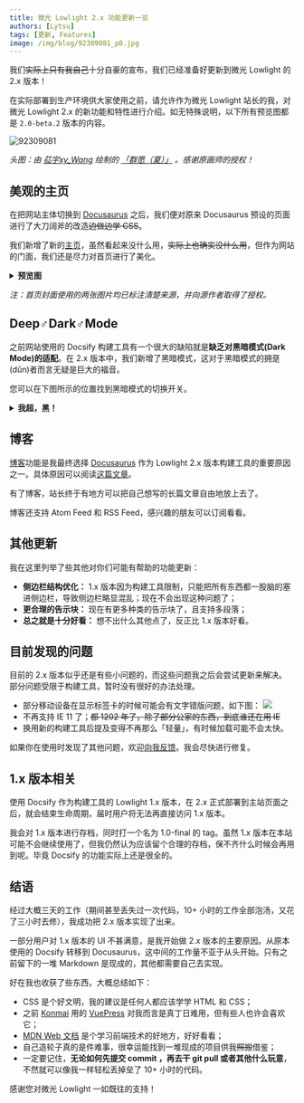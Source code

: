```yaml
---
title: 微光 Lowlight 2.x 功能更新一览
authors: [Lytsu]
tags: [更新, Features]
image: /img/blog/92309081_p0.jpg
---
```



我们~~实际上只有我自己~~十分自豪的宣布，我们已经准备好更新到微光 Lowlight 的 2.x 版本！

在实际部署到生产环境供大家使用之前，请允许作为微光 Lowlight 站长的我，对微光 Lowlight 2.x 的新功能和特性进行介绍。如无特殊说明，以下所有预览图都是  `2.0-beta.2` 版本的内容。

![92309081](/img/blog/92309081_p0.jpg)

<!--truncate-->

*头图：由 [苮宇xy_Wang](https://www.pixiv.net/users/30486172) 绘制的 [「群愿（夏）」](https://www.pixiv.net/artworks/92309081) 。感谢原画师的授权！*

## 美观的主页

在把网站主体切换到 [Docusaurus](https://docusaurus.io/zh-CN/) 之后，我们便对原来 Docusaurus 预设的页面进行了大刀阔斧的改造~~边做边学 CSS~~。

我们新增了新的[主页](/)，虽然看起来没什么用，~~实际上也确实没什么用~~，但作为网站的门面，我们还是尽力对首页进行了美化。

<details>
<summary><b>预览图</b></summary>

<Tabs>
<TabItem value="desktop" label="🖥️桌面端" default>

🌞：![](https://i.loli.net/2021/10/28/UjuCcXDtKTGaMEA.jpg)

🌜：![](https://i.loli.net/2021/10/28/mEf3F79BjN6QDhs.jpg)

</TabItem>
<TabItem value="mobile" label="📱移动端">

**长图警告！（真的很长！）**

<details>
<summary><b>执意打开看看</b></summary>

🌞：![](https://i.loli.net/2021/10/28/brzMIO5QS9tcCan.jpg)
🌜：![](https://i.loli.net/2021/10/28/v5EeMiwQkmjLgYS.jpg)

</details>

</TabItem>
</Tabs>

</details>

*注：首页封面使用的两张图片均已标注清楚来源，并向源作者取得了授权。*

## Deep♂Dark♂Mode

之前网站使用的 Docsify 构建工具有一个很大的缺陷就是**缺乏对黑暗模式(Dark Mode)的适配**。在 2.x 版本中，我们新增了黑暗模式，这对于黑暗模式的拥趸(dŭn)者而言无疑是巨大的福音。

您可以在下图所示的位置找到黑暗模式的切换开关。

<details>
<summary><b>我超，黑！</b></summary>

<Tabs>
<TabItem value="desktop" label="🖥️桌面端" default>

![](https://i.loli.net/2021/10/28/v3lFGZj5mszaVHP.png)

</TabItem>
<TabItem value="mobile" label="📱移动端">

![](https://i.loli.net/2021/10/28/2ahgrDZjFO7P4SN.jpg)

</TabItem>
</Tabs>

</details>

## 博客

[博客](/blog)功能是我最终选择 [Docusaurus](https://docusaurus.io/zh-CN/) 作为 Lowlight 2.x 版本构建工具的重要原因之一。具体原因可以阅读[这篇文章](blog/2021/10/26/hello)。

有了博客，站长终于有地方可以把自己想写的长篇文章自由地放上去了。

博客还支持 Atom Feed 和 RSS Feed，感兴趣的朋友可以订阅看看。

## 其他更新

我在这里列举了些其他对你们可能有帮助的功能更新：

- **侧边栏结构优化：** 1.x 版本因为构建工具限制，只能把所有东西都一股脑的塞进侧边栏，导致侧边栏略显混乱；现在不会出现这种问题了；
- **更合理的告示块：** 现在有更多种类的告示块了，且支持多段落；
- **总之就是十分好看：** 想不出什么其他点了，反正比 1.x 版本好看。

## 目前发现的问题

目前的 2.x 版本似乎还是有些小问题的，而这些问题我之后会尝试更新来解决。部分问题受限于构建工具，暂时没有很好的办法处理。

- 部分移动设备在显示标签卡的时候可能会有文字错版问题，如下图： ![](https://i.loli.net/2021/10/28/OjtBlMNTRpEQu2I.png)
- 不再支持 IE 11 了；~~都 1202 年了，除了部分公家的东西，到底谁还在用 IE~~
- 换用新的构建工具后提及变得不再那么「轻量」，有时候加载可能不会太快。

如果你在使用时发现了其他问题，欢迎[向我反馈](/info/about#联系方式)。我会尽快进行修复。

## 1.x 版本相关

使用 Docsify 作为构建工具的 Lowlight 1.x 版本，在 2.x 正式部署到主站页面之后，就会结束生命周期，届时用户将无法再直接访问 1.x 版本。

我会对 1.x 版本进行存档，同时打一个名为 1.0-final 的 tag。虽然 1.x 版本在本站可能不会继续使用了，但我仍然认为应该留个合理的存档，保不齐什么时候会再用到呢。毕竟 Docsify 的功能实际上还是很全的。

## 结语

经过大概三天的工作（期间甚至丢失过一次代码，10+ 小时的工作全部泡汤，又花了三小时去修），我成功把 2.x 版本实现了出来。

一部分用户对 1.x 版本的 UI 不甚满意，是我开始做 2.x 版本的主要原因。从原本使用的 Docsify 转移到 Docusaurus，这中间的工作量不亚于从头开始。只有之前留下的一堆 Markdown 是现成的，其他都需要自己去实现。

好在我也收获了些东西，大概总结如下：

- CSS 是个好文明，我的建议是任何人都应该学学 HTML 和 CSS；
- 之前 [Konmai](https://konmai.cn) 用的 [VuePress](https://v2.vuepress.vuejs.org/zh/) 对我而言是真丁日难用，但有些人也许会喜欢它；
- [MDN Web 文档](https://developer.mozilla.org/zh-CN/) 是个学习前端技术的好地方，好好看看；
- 自己造轮子真的是件难事，很幸运能找到一堆现成的项目供我~~照搬~~借鉴；
- 一定要记住，**无论如何先提交 commit ，再去干 git pull 或者其他什么玩意**，不然就可以像我一样轻松丢掉垒了 10+ 小时的代码。

感谢您对微光 Lowlight 一如既往的支持！
